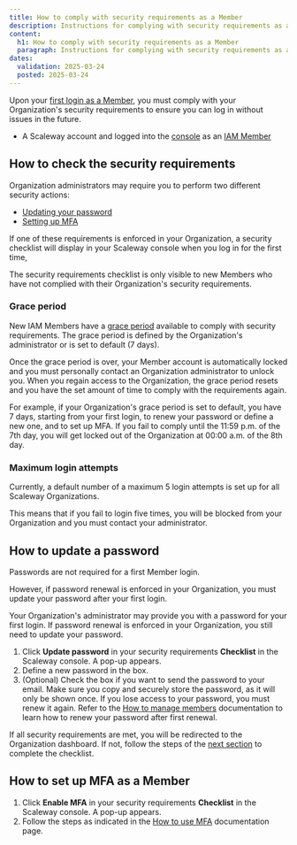 ```yaml
---
title: How to comply with security requirements as a Member
description: Instructions for complying with security requirements as an IAM Member
content:
  h1: How to comply with security requirements as a Member
  paragraph: Instructions for complying with security requirements as an IAM Member
dates:
  validation: 2025-03-24
  posted: 2025-03-24
---
```


Upon your [first login as a Member](/iam/how-to/log-in-as-a-member), you must comply with your Organization's security requirements to ensure you can log in without issues in the future.

<Macro id="requirements" />

- A Scaleway account and logged into the [console](https://console.scaleway.com) as an [IAM Member](/iam/concepts/#member)

## How to check the security requirements

Organization administrators may require you to perform two different security actions:

- [Updating your password](#how-to-update-a-password)
- [Setting up MFA](#how-to-set-up-mfa-as-a-member)

If one of these requirements is enforced in your Organization, a security checklist will display in your Scaleway console when you log in for the first time,

<Lightbox src="scaleway-iam-member-sec-req.webp" alt="screenshot of the scaleway console showing a checklist of the few quick steps to follow until you can explore the Scaleway console. 1. Update password - You are required to update your password to stay connected to this Organization. A message box indicated that there is 1 day left to update the password. It warns that once this grace period is up, you will be locked out of the Organization until an administrator unlocks your account. A button prompts to update the password. "/>

<Message type="note">
The security requirements checklist is only visible to new Members who have not complied with their Organization's security requirements.
</Message>

### Grace period

New IAM Members have a [grace period](/iam/concepts/#grace-period) available to comply with security requirements. The grace period is defined by the Organization's administrator or is set to default (7 days).

<Message type="important">
Once the grace period is over, your Member account is automatically locked and you must personally contact an Organization administrator to unlock you. When you regain access to the Organization, the grace period resets and you have the set amount of time to comply with the requirements again.
</Message>

For example, if your Organization's grace period is set to default, you have 7 days, starting from your first login, to renew your password or define a new one, and to set up MFA. If you fail to comply until the 11:59 p.m. of the 7th day, you will get locked out of the Organization at 00:00 a.m. of the 8th day.

### Maximum login attempts

Currently, a default number of a maximum 5 login attempts is set up for all Scaleway Organizations.

This means that if you fail to login five times, you will be blocked from your Organization and you must contact your administrator.

## How to update a password

Passwords are not required for a first Member login.

However, if password renewal is enforced in your Organization, you must update your password after your first login.

<Message type="note">
Your Organization's administrator may provide you with a password for your first login. If password renewal is enforced in your Organization, you still need to update your password.
</Message>

1. Click **Update password** in your security requirements **Checklist** in the Scaleway console. A pop-up appears.
2. Define a new password in the box.
3. (Optional) Check the box if you want to send the password to your email.
    <Message type="tip">
    Make sure you copy and securely store the password, as it will only be shown once. If you lose access to your password, you must renew it again. Refer to the [How to manage members](/iam/how-to/manage-members#how-to-edit-a-members-information) documentation to learn how to renew your password after first renewal.
    </Message>

If all security requirements are met, you will be redirected to the Organization dashboard. If not, follow the steps of the [next section](#how-to-set-up-mfa-as-a-member) to complete the checklist.

## How to set up MFA as a Member

1. Click **Enable MFA** in your security requirements **Checklist** in the Scaleway console. A pop-up appears.
2. Follow the steps as indicated in the [How to use MFA](/account/how-to/use-2fa) documentation page.
